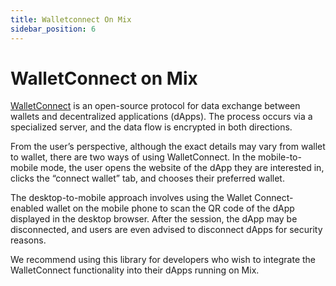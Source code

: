 ```yaml
---
title: Walletconnect On Mix
sidebar_position: 6
---
```



# WalletConnect on Mix

[WalletConnect](https://walletconnect.com) is an open-source protocol for data exchange between wallets and decentralized applications (dApps). The process occurs via a specialized server, and the data flow is encrypted in both directions.

From the user’s perspective, although the exact details may vary from wallet to wallet, there are two ways of using WalletConnect. In the mobile-to-mobile mode, the user opens the website of the dApp they are interested in, clicks the “connect wallet” tab, and chooses their preferred wallet. 

The desktop-to-mobile approach involves using the Wallet Connect-enabled wallet on the mobile phone to scan the QR code of the dApp displayed in the desktop browser. After the session, the dApp may be disconnected, and users are even advised to disconnect dApps for security reasons.

We recommend using this library for developers who wish to integrate the WalletConnect functionality into their dApps running on Mix.
